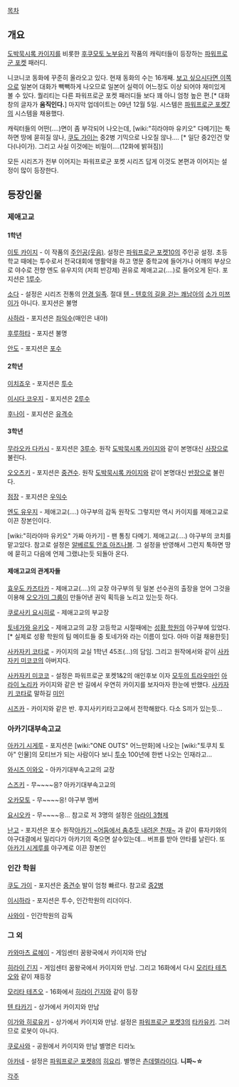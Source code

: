 [[목차]]
== 개요 ==
[[도박묵시록 카이지]]를 비롯한 [[후쿠모토 노부유키]] 작품의 캐릭터들이 등장하는 [[파워프로군 포켓]] 패러디.

니코니코 동화에 꾸준히 올라오고 있다. 현재 동화의 수는 16개째. [http://www.nicovideo.jp/search/%E3%82%AB%E3%82%A4%E3%82%B8%E3%82%AF%E3%83%B3%E3%83%9D%E3%82%B1%E3%83%83%E3%83%88 보고 싶으시다면 이쪽으로]
일본어 대화가 빽빽하게 나오므로 일본어 실력이 어느정도 이상 되어야 재미있게 볼 수 있다.
퀄리티는 다른 파워프로군 포켓 패러디들 보다 꽤 아니 엄청 높은 편.[* 대화창의 글자가 '''움직인다.'''] 마지막 업데이트는 09년 12월 5일.
시스템은 [[파워프로군 포켓7]]의 시스템을 채용했다.

캐릭터들의 어떤(....)면이 좀 부각되어 나오는데, [wiki:"히라야마 유키오" 다메기]는 툭하면 땅에 묻히질 않나, [[쿠도 가이]]는 중2병 기믹으로 나오질 않나.... [* 일단 중2인건 맞다(나이가). 그리고 사실 이것에는 비밀이....(12화에 밝혀짐)]

모든 시리즈가 전부 이어지는 파워프로군 포켓 시리즈 답게 이것도 본편과 이어지는 설정이 많이 등장한다.

== 등장인물 == 
=== 제애고교 ===
==== 1학년 ====
[[이토 카이지]] - 이 작품의 [[주인공]][[(웃음)]]. 설정은 [[파워프로군 포켓10]]의 주인공 설정. 초등학교 때에는 투수로서 전국대회에 맹활약을 하고 명문 중학교에 들어가나 어깨의 부상으로 야수로 전향 엔도 유우지의 (저희 반강제) 권유로 제애고교(....)로 들어오게 된다. 포지션은 [[1루수]].

[[소다]] - 설정은 시리즈 전통의 [[안경 일족]]. 절대 [[텐 - 텐호의 길을 걷는 쾌남아]]의 [[소가 미쯔이]]가 아니다. 포지션은 불명

[[사하라]] - 포지션은 [[좌익수]](매인은 내야)

[[후루하타]] - 포지션 불명

[[안도]] - 포지션은 [[포수]]

==== 2학년 ====
[[이치죠우]] - 포지션은 [[투수]]

[[이시다 코우지]] - 포지션은 [[2루수]]

[[후나이]] - 포지션은 [[유격수]]

==== 3학년 ====
[[무라오카 다카시]] - 포지션은 [[3루수]]. 원작 [[도박묵시록 카이지]]와 같이 본명대신 [[사장]]으로 불린다.

[[오오츠키]] - 포지션은 [[중견수]]. 원작 [[도박묵시록 카이지]]와 같이 본명대신 [[반장]]으로 불린다.

[[점장]] - 포지션은 [[우익수]]

[[엔도 유우지]] - 제애고교(....) 야구부의 감독 원작도 그렇지만 역시 카이지를 제애고교로 이끈 장본인이다.

[wiki:"히라야마 유키오" 가짜 아카기] - 팬 통칭 다메기. 제애고교(....) 야구부의 코치를 맡고있다. 참고로 설정은 [[알베르토 안죠 아즈나블]]. 그 설정을 반영해서 그런지 툭하면 땅에 묻히고 다음에 언제 그랬냐는듯 되돌아 온다.

==== 제애고교의 관계자들 ====
[[효우도 카즈타카]] - 제애고교(....)의 교장 야구부의 뒷 일본 선수권의 출장을 얻어 그것을 이용해 [[오오가미 그룹]]이 만들어낸 권익 획득을 노리고 있는듯 하다.

[[쿠로사키 요시히로]] - 제애고교의 부교장

[[토네가와 유키오]] - 제애고교의 교장 고등학교 시절때에는 [[성황 학원]]의 야구부에 있었다.[* 실제로 성황 학원의 팀 메이트들 중 토네가와 라는 이름이 있다. 아마 이걸 채용한듯]

[[사카자키 코타로]] - 카이지의 교실 1학년 45조(...)의 담임. 그리고 원작에서와 같이 [[사카자키 미코코]]의 아버지다.

[[사카자키 미코코]] - 설정은 파워프로군 포켓1&2의 애인후보 이자 [[모두의 트라우마]]인 [[아라이 노리카]] 카이지와 같은 반 길에서 우연히 카이지를 보자마자 한눈에 반했다. [[사카자키 코타로]] 말하길 [[미인]]

[[시즈카]] - 카이지와 같은 반. 후지사키키타고교에서 전학해왔다. 다소 S끼가 있는듯...

=== 아카기대부속고교 ===
[[아카기 시게루]] - 포지션은 [wiki:"ONE OUTS" 어느만화]에 나오는 [wiki:"토쿠치 토아" 인물]의 모티브가 되는 사람이다 보니 [[투수]] 100년에 한번 나오는 인재라고...

[[와시즈 이와오]] - 아카기대부속고교의 교장 

[[스즈키]] - 무~~~~응? 아카기대부속고교의

[[오카모토]] - 무~~~~응! 야구부 멤버

[[요시오카]] - 무~~~~응... 참고로 저 3명의 설정은 [[아라이 3형제]]

[[난고]] - 포지션은 포수 원작[[아카기 ~어둠에서 춤추듯 내려온 천재~]] 과 같이 류자키와의 야구대결에서 밀리다가 아카기의 죽으면 살수있는데... 버프를 받아 안타를 날린다. 또 [[아카기 시게루]]를 야구계로 이끈 장본인

=== 인간 학원 ===
[[쿠도 가이]] - 포지션은 [[중견수]] 발이 엄청 빠르다. 참고로 [[중2병]]

[[이시하라]] - 포지션은 투수, 인간학원의 리더이다.

[[사와이]] - 인간학원의 감독

=== 그 외 ===
[[카와마츠 료헤이]] - 게임센터 꿈왕국에서 카이지와 만남

[[히라이 긴지]] - 게임센터 꿈왕국에서 카이지와 만남. 그리고 16화에서 다시 [[모리타 테츠오]]와 같이 재등장

[[모리타 테츠오]] - 16화에서 [[히라이 긴지]]와 같이 등장

[[텐 타카기]] - 상가에서 카이지와 만남

[[이가와 히로유키]] - 상가에서 카이지와 만남. 설정은 [[파워프로군 포켓3]]의 [[타카유키]]. 그러므로 로봇이 아니다.

[[쿠로사와]] - 공원에서 카이지와 만남 별명은 티라노

[[아카네]] - 설정은 [[파워프로군 포켓8]]의 [[히요리]]. 별명은 [[츤데렐라]]이다. '''니파~☆'''

[[각주]]
